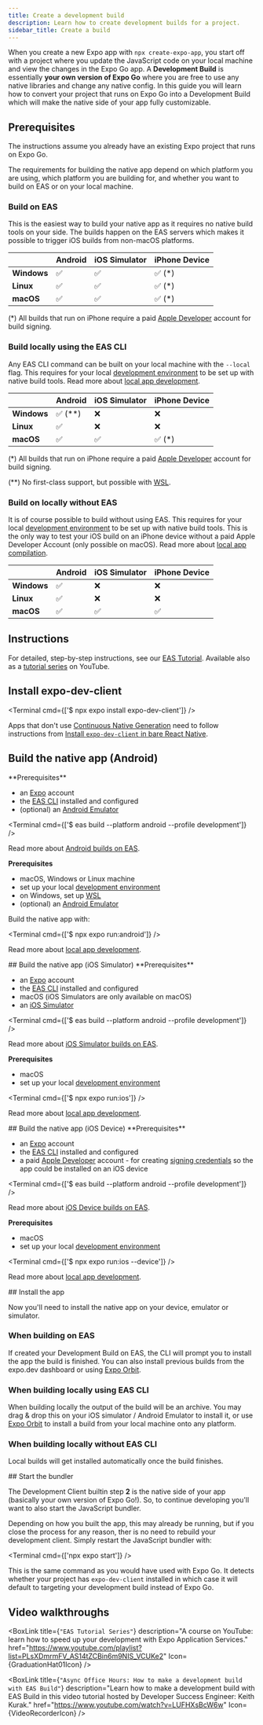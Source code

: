 ```yaml
---
title: Create a development build
description: Learn how to create development builds for a project.
sidebar_title: Create a build
---
```




When you create a new Expo app with `npx create-expo-app`, you start off with a project where you update the JavaScript code on your local machine and view the changes in the Expo Go app. A **Development Build** is essentially **your own version of Expo Go** where you are free to use any native libraries and change any native config. In this guide you will learn how to convert your project that runs on Expo Go into a Development Build which will make the native side of your app fully customizable.

<VideoBoxLink videoId="uQCE9zl3dXU" title="How to create a development build" />

## Prerequisites

The instructions assume you already have an existing Expo project that runs on Expo Go.

The requirements for building the native app depend on which platform you are using, which platform you are building for, and whether you want to build on EAS or on your local machine.

### Build on EAS

This is the easiest way to build your native app as it requires no native build tools on your side. The builds happen on the EAS servers which makes it possible to trigger iOS builds from non-macOS platforms.

|             | Android | iOS Simulator | iPhone Device |
| ----------- | ------- | ------------- | ------------- |
| **Windows** | ✅      | ✅            | ✅ (\*)       |
| **Linux**   | ✅      | ✅            | ✅ (\*)       |
| **macOS**   | ✅      | ✅            | ✅ (\*)       |

(\*) All builds that run on iPhone require a paid [Apple Developer](developer.apple.com) account for build signing.

### Build locally using the EAS CLI

Any EAS CLI command can be built on your local machine with the `--local` flag. This requires for your local [development environment](https://reactnative.dev/docs/set-up-your-environment?os=macos&platform=ios) to be set up with native build tools. Read more about [local app development](/guides/local-app-development/#local-builds-with-expo-dev-client).

|             | Android   | iOS Simulator | iPhone Device |
| ----------- | --------- | ------------- | ------------- |
| **Windows** | ✅ (\*\*) | ❌            | ❌            |
| **Linux**   | ✅        | ❌            | ❌            |
| **macOS**   | ✅        | ✅            | ✅ (\*)       |

(\*) All builds that run on iPhone require a paid [Apple Developer](developer.apple.com) account for build signing.

(\*\*) No first-class support, but possible with [WSL](https://github.com/expo/fyi/blob/main/wsl.md).

### Build on locally without EAS

It is of course possible to build without using EAS. This requires for your local [development environment](https://reactnative.dev/docs/set-up-your-environment?os=macos&platform=ios) to be set up with native build tools. This is the only way to test your iOS build on an iPhone device without a paid Apple Developer Account (only possible on macOS). Read more about [local app compilation](/guides/local-app-development/#local-app-compilation).

|             | Android | iOS Simulator | iPhone Device |
| ----------- | ------- | ------------- | ------------- |
| **Windows** | ✅      | ❌            | ❌            |
| **Linux**   | ✅      | ❌            | ❌            |
| **macOS**   | ✅      | ✅            | ✅            |

## Instructions

For detailed, step-by-step instructions, see our [EAS Tutorial](/tutorial/eas/introduction). Available also as a [tutorial series](https://www.youtube.com/playlist?list=PLsXDmrmFV_AS14tZCBin6m9NIS_VCUKe2) on YouTube.

<Step label="1">

## Install expo-dev-client

<Terminal cmd={['$ npx expo install expo-dev-client']} />

<Collapsible summary="Are you using this library in a bare React Native app?">

Apps that don't use [Continuous Native Generation](/workflow/continuous-native-generation/) need to follow instructions from [Install `expo-dev-client` in bare React Native](/bare/install-dev-builds-in-bare/).

</Collapsible>

</Step>

<Step label="2">

## Build the native app (Android)

<Tabs>

<Tab label="Build on EAS">
**Prerequisites**

- an [Expo](https://expo.dev/) account
- the [EAS CLI](/build/setup/#install-the-latest-eas-cli) installed and configured
- (optional) an [Android Emulator](https://docs.expo.dev/workflow/android-studio-emulator/)

<Terminal cmd={['$ eas build --platform android --profile development']} />

Read more about [Android builds on EAS](/tutorial/eas/android-development-build).

</Tab>

<Tab label="On your local machine">

**Prerequisites**

- macOS, Windows or Linux machine
- set up your local [development environment](https://reactnative.dev/docs/set-up-your-environment?os=windows&platform=android)
- on Windows, set up [WSL](https://github.com/expo/fyi/blob/main/wsl.md)
- (optional) an [Android Emulator](https://docs.expo.dev/workflow/android-studio-emulator/)

Build the native app with:

<Terminal cmd={['$ npx expo run:android']} />

Read more about [local app development](/guides/local-app-development/#local-builds-with-expo-dev-client).

</Tab>
</Tabs>

</Step>

<Step label="2">
## Build the native app (iOS Simulator)

<Tabs>

<Tab label="Build on EAS">
**Prerequisites**

- an [Expo](https://expo.dev/) account
- the [EAS CLI](/build/setup/#install-the-latest-eas-cli) installed and configured
- macOS (iOS Simulators are only available on macOS)
- an [iOS Simulator](https://docs.expo.dev/workflow/ios-simulator/)

<Terminal cmd={['$ eas build --platform android --profile development']} />

Read more about [iOS Simulator builds on EAS](/tutorial/eas/ios-development-build-for-simulators/).

</Tab>

<Tab label="On your local machine">

**Prerequisites**

- macOS
- set up your local [development environment](https://reactnative.dev/docs/set-up-your-environment?os=macos&platform=ios)

<Terminal cmd={['$ npx expo run:ios']} />

Read more about [local app development](/guides/local-app-development/#local-builds-with-expo-dev-client).

</Tab>
</Tabs>

</Step>

<Step label="2">
## Build the native app (iOS Device)

<Tabs>

<Tab label="Build on EAS">
**Prerequisites**

- an [Expo](https://expo.dev/) account
- the [EAS CLI](/build/setup/#install-the-latest-eas-cli) installed and configured
- a paid [Apple Developer](https://developer.apple.com/) account - for creating [signing credentials](/app-signing/managed-credentials/#generating-app-signing-credentials) so the app could be installed on an iOS device

<Terminal cmd={['$ eas build --platform android --profile development']} />

Read more about [iOS Device builds on EAS](/tutorial/eas/ios-development-build-for-devices/).

</Tab>

<Tab label="On your local machine">

**Prerequisites**

- macOS
- set up your local [development environment](https://reactnative.dev/docs/set-up-your-environment?os=macos&platform=ios)

<Terminal cmd={['$ npx expo run:ios --device']} />

Read more about [local app development](/guides/local-app-development/#local-builds-with-expo-dev-client).

</Tab>
</Tabs>

</Step>

<Step label="3">
## Install the app

Now you'll need to install the native app on your device, emulator or simulator.

### When building on EAS

If created your Development Build on EAS, the CLI will prompt you to install the app the build is finished. You can also install previous builds from the expo.dev dashboard or using [Expo Orbit](https://expo.dev/orbit).

### When building locally using EAS CLI

When building locally the output of the build will be an archive. You may drag & drop this on your iOS simulator / Android Emulator to install it, or use [Expo Orbit](https://expo.dev/orbit) to install a build from your local machine onto any platform.

### When building locally without EAS CLI

Local builds will get installed automatically once the build finishes.

</Step>

<Step label="3">
## Start the bundler

The Development Client builtin step **2** is the native side of your app (basically your own version of Expo Go!). So, to continue developing you'll want to also start the JavaScript bundler.

Depending on how you built the app, this may already be running, but if you close the process for any reason, ther is no need to rebuild your development client. Simply restart the JavaScript bundler with:

<Terminal cmd={['npx expo start']} />

This is the same command as you would have used with Expo Go. It detects whether your project has `expo-dev-client` installed in which case it will default to targeting your development build instead of Expo Go.

</Step>

## Video walkthroughs

<BoxLink
  title={`"EAS Tutorial Series"`}
  description="A course on YouTube: learn how to speed up your development with Expo Application Services."
  href="https://www.youtube.com/playlist?list=PLsXDmrmFV_AS14tZCBin6m9NIS_VCUKe2"
  Icon={GraduationHat01Icon}
/>

<BoxLink
  title={`"Async Office Hours: How to make a development build with EAS Build"`}
  description="Learn how to make a development build with EAS Build in this video tutorial hosted by Developer Success Engineer: Keith Kurak."
  href="https://www.youtube.com/watch?v=LUFHXsBcW6w"
  Icon={VideoRecorderIcon}
/>
